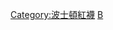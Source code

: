 {{Navbox
|bodyclass=hlist

|name = Red Sox Retired Numbers
| title = [[波士頓紅襪#退休號碼|<span style="color:white;">波士頓紅襪隊退休號碼</span>]]
| titlestyle = background:#ba313c; color:white;
|list1 = 
*'''#1''' [[博比·多爾]]
*'''#4''' [[喬·克羅寧]]
*'''#6''' [[約翰尼·佩斯基]]
*'''#8''' [[卡爾·雅澤姆斯基]]
*'''#9''' [[泰德·威廉斯]]
*'''#14''' [[吉姆·賴斯]]
*'''#26''' [[韋德·博格斯]]
*'''#27''' [[卡爾頓·費斯克]]
*'''#34''' [[大衛·歐提茲]]
*'''#45''' [[佩卓·馬丁尼茲]] 
}}<noinclude>
[[Category:波士頓紅襪]]
[[Category:美國職棒大聯盟退休號碼|B]]
</noinclude>